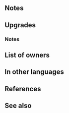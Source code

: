 {{Weapon Infobox
|tagid=SID_人狼娘の爪牙
|canUseMove=Infantry
|weaponType=Beast
|might=14
|range=1
|effect=Grants Spd+3. At the start of turn 1, grants special cooldown count-2 to unit and unit's support partner (if any). At start of turn, if unit is adjacent to only beast or dragon allies or if unit is not adjacent to any ally, unit transforms (otherwise, unit reverts). If unit transforms, grants Atk+2 and deals +10 damage when Special triggers.
|cost=400
|exclusive=1
|statModifiers=0,14,3,0,0
|required=Adult (Infantry)
|refinePaths=default
|refineSP=400
|refineMedals=500
|refineDews=200
|upgradedEffect=Grants Spd+3. At the start of turn 1, grants Special cooldown count-2 to unit and unit's support partner (if any). If unit initiates combat or is within 2 spaces of an ally, grants Atk/Spd+5 to unit during combat.<br><br>At start of turn, if unit is adjacent to only beast or dragon allies or if unit is not adjacent to any ally, unit transforms (otherwise, unit reverts). If unit transforms, grants Atk+2, deals +7 damage when Special triggers, and neutralizes effects that grant "Special cooldown charge +X" to foe or inflict "Special cooldown charge -X" on unit.
|tagidExtraSkill1=一
|effectSkill1=At start of turn, if unit is within 3 spaces of support partner, grants Atk/Spd+6 and "neutralizes foe's bonuses during combat" to unit and any support partner within 3 spaces of unit for 1 turn. If unit is transformed or foe's HP ≥ 75% at start of combat, grants Atk/Spd+5 to unit during combat.
|iconSkill1=Wolfpup Fang W.png
|properties=random_owner
}}
==Notes==
{{Start of turn Special modification}}
{{SupportPartner|effect=cooldown count reduction granted to unit's support partner}}
{{Beast (Infantry)}}
==Upgrades==
{{Weapon Upgrade List}}
===Notes===
{{IfUnitInitiates}}
{{Temporary buffs}}
{{Beast (Infantry) Upgrade}}
{{Bonuses}}
{{Neutralize Bonuses}}
{{SupportPartner|effect={{SEt|bonuses}} and {{SEt|Neutralize Bonuses}} to unit and unit's support partner}}
{{IfUnitTransforms}}

==List of owners==
{{Skill Hero List}}
==In other languages==
{{OtherLanguages
|japanese=人狼娘の爪牙
|german=Wilde Ulfhedin
|spanishEU=Garra de lobata
|spanishLA=Garra de lobata
|french=Croc de louve
|italian=Zanna di lupetta
|chineseTW=狼人之女的爪牙
|portuguese=Presa lobinho
}}
==References==
<references/>
==See also==
{{See also skills|cond=Description LIKE '%support partner%' OR Description LIKE '%start of turn 1%special cooldown count-2%'|columns=3}}
{{Weapons Navbox}}